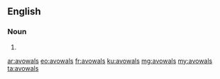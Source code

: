 ==English==

===Noun===
{{head|en|plural}}

# {{plural of|avowal|lang=en|nocat=1}}

[[ar:avowals]]
[[eo:avowals]]
[[fr:avowals]]
[[ku:avowals]]
[[mg:avowals]]
[[my:avowals]]
[[ta:avowals]]